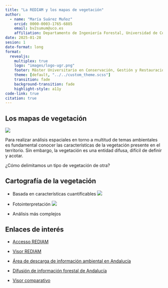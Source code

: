 ```yaml
---
title: "La REDIAM y los mapas de vegetación"
author: 
  - name: "María Suárez Muñoz"
    orcid: 0000-0003-1765-6885
    email: bv2sumum@uco.es
    affiliation: Departamento de Ingeniería Forestal, Universidad de Córdoba
date: 2025-01-28
sesion: 1
date-format: long
format: 
  revealjs: 
    multiplex: true
    logo: "images/logo-ugr.png"
    footer: Máster Universitario en Conservación, Gestión y Restauración de la Biodiversidad
    theme: [default, "../../custom_theme.scss"] 
    transition: fade
    background-transition: fade
    highlight-style: a11y
code-link: true
citation: true
---
```


## Los mapas de vegetación

![](images/landscape.jpg){fig-align="center"}

::: small
Para realizar análisis espaciales en torno a multitud de temas ambientales es fundamental conocer las características de la vegetación presente en el territorio. Sin embargo, la vegetación es una entidad difusa, difícil de definir y acotar.
:::

¿Cómo delimitamos un tipo de vegetación de otra?

## Cartografía de la vegetación

-   Basada en características cuantificables ![](images/lidar.jpg){fig-align="center"}

-   Fotointerpretación ![](images/fotointerpretacion.jpg){fig-align="center"}

-   Análisis más complejos

## Enlaces de interés

-   [Accesso REDIAM](https://www.juntadeandalucia.es/medioambiente/portal/acceso-rediam)

-   [Visor REDIAM](https://portalrediam.cica.es/VisorRediam/)

-   [Área de descarga de información ambiental en Andalucía](https://portalrediam.cica.es/descargas?path=%2F)

-   [Difusión de información forestal de Andalucía](https://indifo.agenciamedioambienteyagua.es/indicadoresForestales/home)

-   [Visor comparativo](https://portalrediam.cica.es/comparaWMS/)

